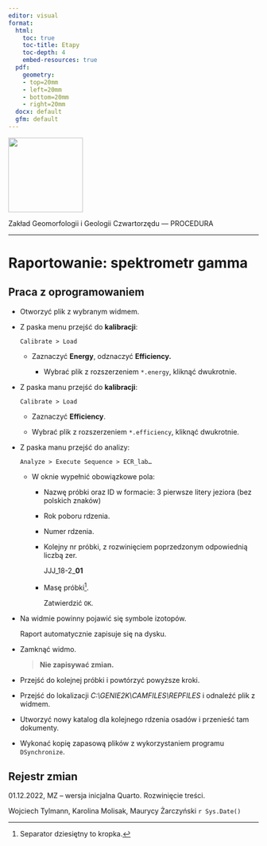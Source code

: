 ```yaml
---
editor: visual
format:
  html:
    toc: true
    toc-title: Etapy
    toc-depth: 4
    embed-resources: true
  pdf:
    geometry: 
    - top=20mm
    - left=20mm
    - bottom=20mm
    - right=20mm
  docx: default
  gfm: default
---
```


[![](images/log-ug_pl.png){fig-alt="Logo: Uniwersytet Gdański" fig-align="left" width="150"}](https://geomorfologia.ug.edu.pl)

Zakład Geomorfologii i Geologii Czwartorzędu — PROCEDURA

------------------------------------------------------------------------

# Raportowanie: spektrometr gamma

## Praca z oprogramowaniem

-   Otworzyć plik z wybranym widmem.

-   Z paska menu przejść do **kalibracji**:

    | `Calibrate > Load`

    -   Zaznaczyć **Energy**, odznaczyć **Efficiency.**

        -   Wybrać plik z rozszerzeniem `*.energy`, kliknąć dwukrotnie.

-   Z paska manu przejść do **kalibracji**:

    | `Calibrate > Load` 

    -   Zaznaczyć **Efficiency**.

    -   Wybrać plik z rozszerzeniem `*.efficiency`, kliknąć dwukrotnie.

-   Z paska manu przejść do analizy:

    | `Analyze > Execute Sequence > ECR_lab…`

    -   W oknie wypełnić obowiązkowe pola:

        -   Nazwę próbki oraz ID w formacie: 3 pierwsze litery jeziora (bez polskich znaków)

        -   Rok poboru rdzenia.

        -   Numer rdzenia.

        -   Kolejny nr próbki, z rozwinięciem poprzedzonym odpowiednią liczbą zer.

            | JJJ_18-2\_**01**

        -   Masę próbki[^1].

            Zatwierdzić `OK`.

-   Na widmie powinny pojawić się symbole izotopów.

    Raport automatycznie zapisuje się na dysku.

-   Zamknąć widmo.

    > **Nie zapisywać zmian.**

-   Przejść do kolejnej próbki i powtórzyć powyższe kroki.

-   Przejść do lokalizacji *C:\\GENIE2K\\CAMFILES\\REPFILES* i odnaleźć plik z widmem.

-   Utworzyć nowy katalog dla kolejnego rdzenia osadów i przenieść tam dokumenty.

-   Wykonać kopię zapasową plików z wykorzystaniem programu `DSynchronize`.

[^1]: Separator dziesiętny to kropka.

## Rejestr zmian

01.12.2022, MZ -- wersja inicjalna Quarto. Rozwinięcie treści.

Wojciech Tylmann, Karolina Molisak, Maurycy Żarczyński `r Sys.Date()`
